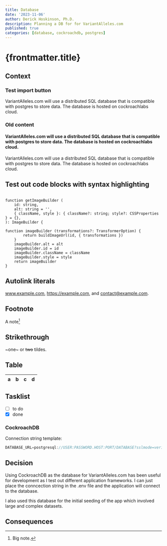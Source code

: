 ```yaml
---
title: Database
date: '2023-11-06'
author: Derick Hoskinson, Ph.D.
description: Planning a DB for for VariantAlleles.com
published: true
categories: [database, cockroachdb, postgres]
---
```







# {frontmatter.title}

## Context





### Test import button
<TContainer />
VariantAlleles.com will use a distributed SQL database that is compatible with postgres to store data. The database is hosted on cockroachlabs cloud.

### Old content

#### VariantAlleles.com will use a distributed SQL database that is compatible with postgres to store data. The database is hosted on cockroachlabs cloud.


VariantAlleles.com will use a distributed SQL database that is compatible with postgres to store data. The database is hosted on cockroachlabs cloud.
## Test out code blocks with syntax highlighting

```tsx

function getImageBuilder (
    id: string,
    alt: string = '',
    { className, style }: { className?: string; style?: CSSProperties } = {},
): ImageBuilder {

function imageBuilder (transformations?: TransformerOption) {
        return buildImageUrl(id, { transformations })
    }
    imageBuilder.alt = alt
    imageBuilder.id = id
    imageBuilder.className = className
    imageBuilder.style = style
    return imageBuilder
}

```
## Autolink literals

www.example.com, https://example.com, and contact@example.com.

## Footnote

A note[^1]

[^1]: Big note.

## Strikethrough

~one~ or ~~two~~ tildes.

## Table

| a | b  |  c |  d  |
| - | :- | -: | :-: |

## Tasklist

* [ ] to do
* [x] done
### CockroachDB

Connection string template:
```ts
DATABASE_URL=postgresql://USER:PASSWORD.HOST:PORT/DATABASE?sslmode=verify-full
```

## Decision

Using CockroachDB as the database for VariantAlleles.com has been useful for development as I test out different application frameworks. I can just place the conncection string in the .env file and the application will connect to the database.

I also used this database for the initial seeding of the app which involved large and complex datasets.

## Consequences
